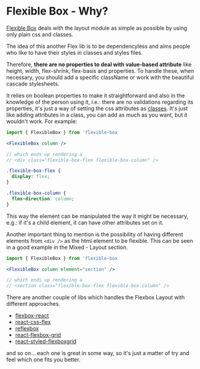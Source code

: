 
<Meta title="Being flexible" />

# Flexible Box - Why?

[Flexible Box](https://www.w3.org/TR/css-flexbox-1/) deals with the layout module as simple as possible by using only plain css and classes.

The idea of this another Flex lib is to be dependencyless and aims people who like to have their styles in classes and styles files.

Therefore, **there are no properties to deal with value-based attribute** like height, width, flex-shrink, flex-basis and properties. To handle these, when necessary, you should add a specific className or work with the beautiful cascade stylesheets.

It relies on boolean properties to make it straightforward and also in the knowledge of the person using it, i.e.: there are no validations regarding its properties, it's just a way of setting the css attributes as [classes](https://github.com/wellgrisa/react-flexible-box/blob/main/src/flexible-box.css). It's just like adding attributes in a class, you can add as much as you want, but it wouldn't work. For example:

```jsx
import { FlexibleBox } from 'flexible-box

<FlexibleBox column />

// which ends up rendering a
// <div class="flexible-box-flex flexible-box-column" />
```

```css
.flexible-box-flex {
  display: flex;
}

.flexible-box-column {
  flex-direction: column;
}
```

This way the element can be manipulated the way it might be necessary, e.g.: if it's a child element, it can have other attributes set on it.

Another important thing to mention is the possibility of having different elements from `<div />` as the html element to be flexible. This can be seen in a good example in the Mixed - Layout section.

```jsx
import { FlexibleBox } from 'flexible-box

<FlexibleBox column element="section" />

// which ends up rendering a
// <section class="flexible-box-flex flexible-box-column" />
```

There are another couple of libs which handles the Flexbox Layout with different approaches.

- [flexbox-react](https://github.com/nachoaIvarez/flexbox-react)
- [react-css-flex](https://github.com/bikk-uk/react-css-flex)
- [reflexbox](https://github.com/jxnblk/reflexbox)
- [react-flexbox-grid](https://github.com/roylee0704/react-flexbox-grid)
- [react-styled-flexboxgrid](https://www.npmjs.com/package/react-styled-flexboxgrid)

and so on... each one is great in some way, so it's just a matter of try and feel which one fits you better.
